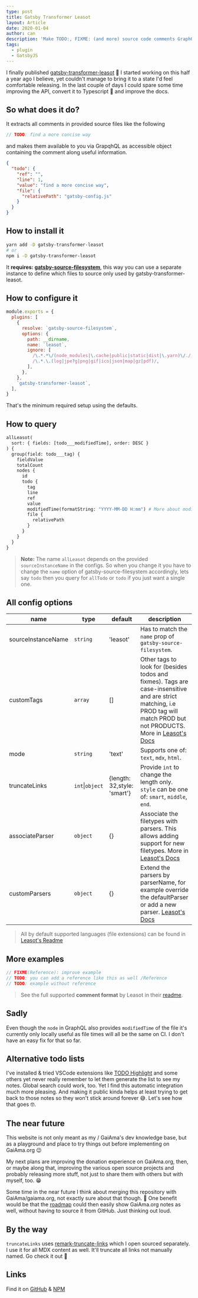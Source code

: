 ```yaml
---
type: post
title: Gatsby Transformer Leasot
layout: Article
date: 2020-01-04
author: can
description: 'Make TODO:, FIXME: (and more) source code comments GraphQL queryable in your GatsbyJS site'
tags:
  - plugin
  - GatsbyJS
---
```


I finally published [gatsby-transformer-leasot](https://www.npmjs.com/package/gatsby-transformer-leasot) 🎉 I started working on this half a year ago I believe, yet couldn't manage to bring it to a state I'd feel comfortable releasing. In the last couple of days I could spare some time improving the API, convert it to Typescript 🚀 and improve the docs.

## So what does it do?

It extracts all comments in provided source files like the following

```js
// TODO: find a more concise way
```

and makes them available to you via GrapqhQL as accessible object containing the comment along useful information.

```json
{
  "todo": {
    "ref": "",
    "line": 1,
    "value": "find a more concise way",
    "file": {
      "relativePath": "gatsby-config.js"
    }
  }
}
```

## How to install it

```bash
yarn add -D gatsby-transformer-leasot
# or
npm i -D gatsby-transformer-leasot
```

It **requires: [gatsby-source-filesystem](https://github.com/gatsbyjs/gatsby/tree/master/packages/gatsby-source-filesystem)**, this way you can use a separate instance to define which files to source only used by gatsby-transformer-leasot.

## How to configure it

```js title=gatsby-config.js
module.exports = {
  plugins: [
    {
      resolve: `gatsby-source-filesystem`,
      options: {
        path: __dirname,
        name: `leasot`,
        ignore: [
          /\.*.*\/(node_modules|\.cache|public|static|dist|\.yarn)\/./,
          /\.*.\.(log|jpe?g|png|gif|ico|json|map|gz|pdf)/,
        ],
      },
    },
    `gatsby-transformer-leasot`,
  ],
}
```

That's the minimum required setup using the defaults.

## How to query

```graphql
allLeasot(
  sort: { fields: [todo___modifiedTime], order: DESC }
) {
  group(field: todo___tag) {
    fieldValue
    totalCount
    nodes {
      id
      todo {
        tag
        line
        ref
        value
        modifiedTime(formatString: "YYYY-MM-DD H:mm") # More about modifiedTime below
        file {
          relativePath
        }
      }
    }
  }
}
```

> **Note:** The name `allLeasot` depends on the provided `sourceInstanceName` in the configs. So when you change it you have to change the `name` option of gatsby-source-filesystem accordingly, lets say `todo` then you query for `allTodo` or `todo` if you just want a single one.

## All config options

| name               | type            | default                     | description                                                                                                                                                                                                                                          |
| ------------------ | --------------- | --------------------------- | ---------------------------------------------------------------------------------------------------------------------------------------------------------------------------------------------------------------------------------------------------- |
| sourceInstanceName | `string`        | 'leasot'                    | Has to match the `name` prop of `gatsby-source-filesystem`.                                                                                                                                                                                          |
| customTags         | `array`         | []                          | Other tags to look for (besides todos and fixmes). Tags are case-insensitive and are strict matching, i.e PROD tag will match PROD but not PRODUCTS. More in [Leasot's Docs](https://pgilad.github.io/leasot/interfaces/parseconfig.html#customtags) |
| mode               | `string`        | 'text'                      | Supports one of: `text`, `mdx`, `html`.                                                                                                                                                                                                              |
| truncateLinks      | `int`\|`object` | {length: 32,style: 'smart'} | Provide `int` to change the length only. `style` can be one of: `smart`, `middle`, `end`.                                                                                                                                                            |
| associateParser    | `object`        | {}                          | Associate the filetypes with parsers. This allows adding support for new filetypes. More in [Leasot's Docs](https://pgilad.github.io/leasot/interfaces/parseconfig.html#associateparser)                                                             |
| customParsers      | `object`        | {}                          | Extend the parsers by parserName, for example override the defaultParser or add a new parser. [Leasot's Docs](https://pgilad.github.io/leasot/interfaces/parseconfig.html#customparsers)                                                             |

> All by default supported languages (file extensions) can be found in [Leasot's Readme](https://github.com/pgilad/leasot/#supported-languages)

## More examples

```js
// FIXME(Reference): improve example
// TODO: you can add a reference like this as well /Reference
// TODO: example without reference
```

> See the full supported **comment format** by Leasot in their [readme](https://github.com/pgilad/leasot/#comment-format).

## Sadly

Even though the `node` in GraphQL also provides `modifiedTime` of the file it's currently only locally useful as file times will all be the same on CI. I don't have an easy fix for that so far.

## Alternative todo lists

I've installed & tried VSCode extensions like [TODO Highlight](https://marketplace.visualstudio.com/items?itemName=wayou.vscode-todo-highlight) and some others yet never really remember to let them generate the list to see my notes. Global search could work, too. Yet I find this automatic integration much more pleasing. And making it public kinda helps at least trying to get back to those notes so they won't stick around forever 😅. Let's see how that goes 🤓.

## The near future

This website is not only meant as my / GaiAma's dev knowledge base, but as a playground and place to try things out before implementing on GaiAma.org 😉

My next plans are improving the donation experience on GaiAma.org, then, or maybe along that, improving the various open source projects and probably releasing more stuff, not just to share them with others but with myself, too. 😁

Some time in the near future I think about merging this repository with GaiAma/gaiama.org, not exactly sure about that though. 🤔 One benefit would be that the [roadmap](/en/roadmap) could then easily show GaiAma.org notes as well, without having to source it from GitHub. Just thinking out loud.

## By the way

`truncateLinks` uses [remark-truncate-links](https://www.npmjs.com/package/remark-truncate-links) which I open sourced separately. I use it for all MDX content as well. It'll truncate all links not manually named. Go check it out 🤩

## Links

Find it on [GitHub](https://github.com/GaiAma/Coding4GaiAma/tree/master/packages/gatsby-transformer-leasot#readme) & [NPM](https://www.npmjs.com/package/gatsby-transformer-leasot)
